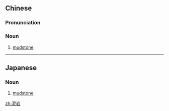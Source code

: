 ==Chinese==
{{zh-forms}}

===Pronunciation===
{{zh-pron
|m=níyán
|cat=n
}}

===Noun===
{{zh-noun}}

# {{lb|zh|rock}} [[mudstone]]

----

==Japanese==
{{ja-kanjitab|でい|がん|yomi=o}}

===Noun===
{{ja-noun|でいがん}}

# {{lb|ja|rock|sort=ていがん'}} [[mudstone]]

[[zh:泥岩]]